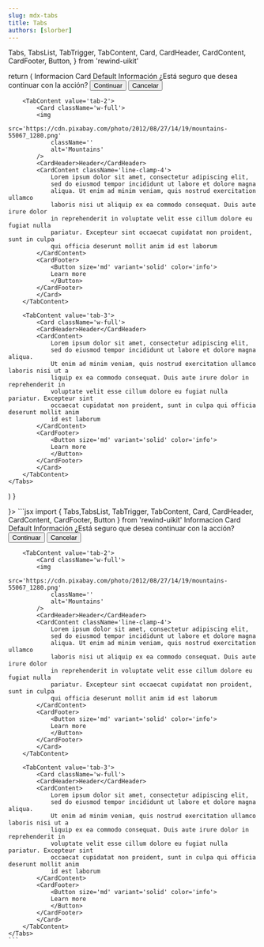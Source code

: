 ```yaml
---
slug: mdx-tabs
title: Tabs
authors: [slorber]
---
```


  Tabs,
  TabsList,
  TabTrigger,
  TabContent,
  Card,
  CardHeader,
  CardContent,
  CardFooter,
  Button,
} from 'rewind-uikit'

  return (
    <Tabs defaultValue='tab-1'>
        <TabsList>
        <TabTrigger value='tab-1'>Informacion</TabTrigger>
        <TabTrigger value='tab-2'>Card</TabTrigger>
        <TabTrigger value='tab-3'>Default</TabTrigger>
        </TabsList>
        <TabContent value='tab-1'>
            <Card className='w-full'>
            <CardHeader>Información</CardHeader>
            <CardContent>
                ¿Está seguro que desea continuar con la acción?
            </CardContent>
            <CardFooter>
                <Button size='sm' variant='solid' color='success'>
                Continuar
                </Button>
                <Button size='sm' variant='solid' color='danger'>
                Cancelar
                </Button>
            </CardFooter>
            </Card>
        </TabContent>

        <TabContent value='tab-2'>
            <Card className='w-full'>
            <img
                src='https://cdn.pixabay.com/photo/2012/08/27/14/19/mountains-55067_1280.png'
                className=''
                alt='Mountains'
            />
            <CardHeader>Header</CardHeader>
            <CardContent className='line-clamp-4'>
                Lorem ipsum dolor sit amet, consectetur adipiscing elit,
                sed do eiusmod tempor incididunt ut labore et dolore magna
                aliqua. Ut enim ad minim veniam, quis nostrud exercitation ullamco
                laboris nisi ut aliquip ex ea commodo consequat. Duis aute irure dolor
                in reprehenderit in voluptate velit esse cillum dolore eu fugiat nulla
                pariatur. Excepteur sint occaecat cupidatat non proident, sunt in culpa
                qui officia deserunt mollit anim id est laborum
            </CardContent>
            <CardFooter>
                <Button size='md' variant='solid' color='info'>
                Learn more
                </Button>
            </CardFooter>
            </Card>
        </TabContent>

        <TabContent value='tab-3'>
            <Card className='w-full'>
            <CardHeader>Header</CardHeader>
            <CardContent>
                Lorem ipsum dolor sit amet, consectetur adipiscing elit,
                sed do eiusmod tempor incididunt ut labore et dolore magna aliqua.
                Ut enim ad minim veniam, quis nostrud exercitation ullamco laboris nisi ut a
                liquip ex ea commodo consequat. Duis aute irure dolor in reprehenderit in
                voluptate velit esse cillum dolore eu fugiat nulla pariatur. Excepteur sint
                occaecat cupidatat non proident, sunt in culpa qui officia deserunt mollit anim
                id est laborum
            </CardContent>
            <CardFooter>
                <Button size='md' variant='solid' color='info'>
                Learn more
                </Button>
            </CardFooter>
            </Card>
        </TabContent>
    </Tabs>

)
}

<div className="flex flex-col gap-8 justify-center items-center">
  <DocsTemplate preview={<TabsPreview />}>
    ```jsx
    import { Tabs,TabsList, TabTrigger, TabContent, Card, CardHeader, CardContent, CardFooter, Button } from 'rewind-uikit'
    <Tabs defautValue='tab-1'>
        <TabsList>
        <TabTrigger value='tab-1'>Informacion</TabTrigger>
        <TabTrigger value='tab-2'>Card</TabTrigger>
        <TabTrigger value='tab-3'>Default</TabTrigger>
        </TabsList>
        <TabContent value='tab-1'>
            <Card className='w-full'>
            <CardHeader>Información</CardHeader>
            <CardContent>
                ¿Está seguro que desea continuar con la acción?
            </CardContent>
            <CardFooter>
                <Button size='sm' variant='solid' color='success'>
                Continuar
                </Button>
                <Button size='sm' variant='solid' color='danger'>
                Cancelar
                </Button>
            </CardFooter>
            </Card>
        </TabContent>

        <TabContent value='tab-2'>
            <Card className='w-full'>
            <img
                src='https://cdn.pixabay.com/photo/2012/08/27/14/19/mountains-55067_1280.png'
                className=''
                alt='Mountains'
            />
            <CardHeader>Header</CardHeader>
            <CardContent className='line-clamp-4'>
                Lorem ipsum dolor sit amet, consectetur adipiscing elit,
                sed do eiusmod tempor incididunt ut labore et dolore magna
                aliqua. Ut enim ad minim veniam, quis nostrud exercitation ullamco
                laboris nisi ut aliquip ex ea commodo consequat. Duis aute irure dolor
                in reprehenderit in voluptate velit esse cillum dolore eu fugiat nulla
                pariatur. Excepteur sint occaecat cupidatat non proident, sunt in culpa
                qui officia deserunt mollit anim id est laborum
            </CardContent>
            <CardFooter>
                <Button size='md' variant='solid' color='info'>
                Learn more
                </Button>
            </CardFooter>
            </Card>
        </TabContent>

        <TabContent value='tab-3'>
            <Card className='w-full'>
            <CardHeader>Header</CardHeader>
            <CardContent>
                Lorem ipsum dolor sit amet, consectetur adipiscing elit,
                sed do eiusmod tempor incididunt ut labore et dolore magna aliqua.
                Ut enim ad minim veniam, quis nostrud exercitation ullamco laboris nisi ut a
                liquip ex ea commodo consequat. Duis aute irure dolor in reprehenderit in
                voluptate velit esse cillum dolore eu fugiat nulla pariatur. Excepteur sint
                occaecat cupidatat non proident, sunt in culpa qui officia deserunt mollit anim
                id est laborum
            </CardContent>
            <CardFooter>
                <Button size='md' variant='solid' color='info'>
                Learn more
                </Button>
            </CardFooter>
            </Card>
        </TabContent>
    </Tabs>
    ```

  </DocsTemplate>
</div>
